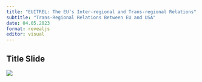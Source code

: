 ```yaml
---
title: "EUITREL: The EU’s Inter-regional and Trans-regional Relations"
subtitle: "Trans-Regional Relations Between EU and USA"
date: 04.05.2023
format: revealjs
editor: visual
---
```


## Title Slide

![](/lecture/images/2022-2023 Spring/HM 9.png)
